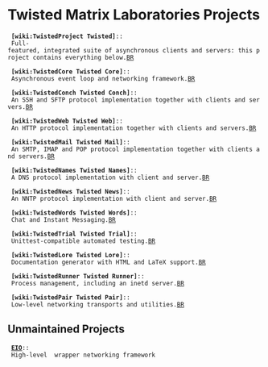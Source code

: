 = Twisted Matrix Laboratories Projects =

  '''[wiki:TwistedProject Twisted]'''::
  Full-featured, integrated suite of asynchronous clients and servers: this project contains everything below.[[BR]]

  '''[wiki:TwistedCore Twisted Core]'''::
  Asynchronous event loop and networking framework.[[BR]]

  '''[wiki:TwistedConch Twisted Conch]'''::
  An SSH and SFTP protocol implementation together with clients and servers.[[BR]]

  '''[wiki:TwistedWeb Twisted Web]'''::
  An HTTP protocol implementation together with clients and servers.[[BR]]

  '''[wiki:TwistedMail Twisted Mail]'''::
  An SMTP, IMAP and POP protocol implementation together with clients and servers.[[BR]]

  '''[wiki:TwistedNames Twisted Names]'''::
  A DNS protocol implementation with client and server.[[BR]]

  '''[wiki:TwistedNews Twisted News]'''::
  An NNTP protocol implementation with client and server.[[BR]]

  '''[wiki:TwistedWords Twisted Words]'''::
  Chat and Instant Messaging.[[BR]]

  '''[wiki:TwistedTrial Twisted Trial]'''::
  Unittest-compatible automated testing.[[BR]]

  '''[wiki:TwistedLore Twisted Lore]'''::
  Documentation generator with HTML and LaTeX support.[[BR]]

  '''[wiki:TwistedRunner Twisted Runner]'''::
  Process management, including an inetd server.[[BR]]

  '''[wiki:TwistedPair Twisted Pair]'''::
  Low-level networking transports and utilities.[[BR]]

== Unmaintained Projects ==

  '''[http://allmydata.org/trac/EIO EIO]'''::
  High-level {{{java.nio}}} wrapper networking framework
